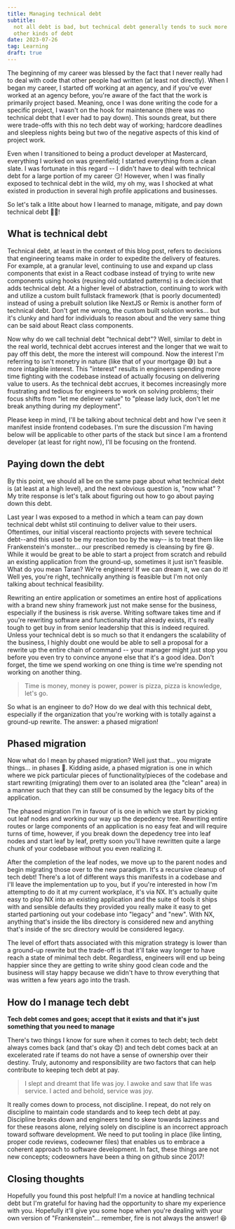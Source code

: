```yaml
---
title: Managing technical debt
subtitle:
  not all debt is bad, but technical debt generally tends to suck more than most
  other kinds of debt
date: 2023-07-26
tag: Learning
draft: true
---
```


<InlineImage
  lazyLoadImage
  containerClassName="mx-0 lg:mx-0"
  src="https://res.cloudinary.com/dinypqsgl/image/upload/v1690343493/blog/scott-graham-5fNmWej4tAA-unsplash_vlsarc.jpg"
  alt="A picture of management by Scott Graham"
/>

The beginning of my career was blessed by the fact that I never really had to
deal with code that other people had written (at least not directly). When I
began my career, I started off working at an agency, and if you've ever worked
at an agency before, you're aware of the fact that the work is primarily project
based. Meaning, once I was done writing the code for a specific project, I
wasn't on the hook for maintenance (there was no technical debt that I ever had
to pay down). This sounds great, but there were trade-offs with this no tech
debt way of working; hardcore deadlines and sleepless nights being but two of
the negative aspects of this kind of project work.

Even when I transitioned to being a product developer at Mastercard, everything
I worked on was greenfield; I started everything from a clean slate. I was
fortunate in this regard -- I didn't have to deal with technical debt for a
large portion of my career 😏! However, when I was finally exposed to technical
debt in the wild, my oh my, was I shocked at what existed in production in
several high profile applications and businesses.

So let's talk a litlte about how I learned to manage, mitigate, and pay down
technical debt 🙏🏽!

## What is technical debt

<InlineImage
  lazyLoadImage
  containerClassName="mx-0 lg:mx-0"
  src="https://res.cloudinary.com/dinypqsgl/image/upload/v1690343497/blog/jp-valery-hfrDZAXwb5c-unsplash_qw3ty4.jpg"
  alt="A picture of burning money by JP Valery"
/>

Technical debt, at least in the context of this blog post, refers to decisions
that engineering teams make in order to expedite the delivery of features. For
example, at a granular level, continuing to use and expand up class components
that exist in a React codbase instead of trying to write new components using
hooks (reusing old outdated patterns) is a decision that adds technical debt. At
a higher level of abstraction, continuing to work with and utilize a custom
built fullstack framework (that is poorly documented) instead of using a
prebuilt solution like NextJS or Remix is another form of technical debt. Don't
get me wrong, the custom built solution works... but it's clunky and hard for
individuals to reason about and the very same thing can be said about React
class components.

<Callout
 type="success"
 title="It's not all bad!"
 description="tech debt just a trade off between speed of delievery and code quality."
/>

Now why do we call technial debt "technical debt"? Well, similar to debt in the
real world, technical debt accrues interest and the longer that we wait to pay
off this debt, the more the interest will compound. Now the interest I'm
referring to isn't monetry in nature (like that of your mortgage 😅) but a more
intagible interest. This "interest" results in engineers spending more time
fighting with the codebase instead of actually focusing on delivering value to
users. As the technical debt accrues, it becomes increasingly more frustrating
and tedious for engineers to work on solving problems; their focus shifts from
"let me deliever value" to "please lady luck, don't let me break anything during
my deployment".

Please keep in mind, I'll be talking about technical debt and how I've seen it
manifest inside frontend codebases. I'm sure the discussion I'm having below
will be applicable to other parts of the stack but since I am a frontend
developer (at least for right now), I'll be focusing on the frontend.

## Paying down the debt

<Callout
  type="info"
  title="fire is not always the answer!"
/>

By this point, we should all be on the same page about what technical debt is
(at least at a high level), and the next obvious question is, "now what" ? My
trite response is let's talk about figuring out how to go about paying down this
debt.

<LazyGiphy
  containerClassName='w-[50%] pb-[50%]'
  src="https://giphy.com/embed/p4wQuEvkP27fMt7f6y"
  giphyAttributionSrc="https://giphy.com/gifs/pudgypenguins-riot-torch-pitchfork-p4wQuEvkP27fMt7f6y"
/>

Last year I was exposed to a method in which a team can pay down technical debt
whilst stil continuing to deliver value to their users. Oftentimes, our initial
visceral reactionto projects with severe technical debt--and this used to be my
reaction too by the way-- is to treat them like Frankenstein's monster... our
prescribed remedy is cleansing by fire 😆. While it would be great to be able to
start a project from scratch and rebuild an existing application from the
ground-up, sometimes it just isn't feasible. What do you mean Taran? We're
engineers! If we can dream it, we can do it! Well yes, you're right, technically
anything is feasible but I'm not only talking about technical feasibility.

Rewriting an entire application or sometimes an entire host of applications with
a brand new shiny framework just not make sense for the business, especially if
the business is risk averse. Writing software takes time and if you're rewriting
software and functionality that already exists, it's really tough to get buy in
from senior leadership that this is indeed required. Unless your technical debt
is so much so that it endangers the scalability of the business, I highly doubt
one would be able to sell a proposal for a rewrite up the entire chain of
command -- your manager might just stop you before you even try to convince
anyone else that it's a good idea. Don't forget, the time we spend working on
one thing is time we're spending not working on another thing.


<BlockQuote
  author="April Ludgate"
>
Time is money, money is power, power is pizza, pizza is knowledge, let's go.
</BlockQuote>

So what is an engineer to do? How do we deal with this technical debt,
especially if the organization that you're working with is totally against a
ground-up rewrite. The answer: a phased migration!

## Phased migration

Now what do I mean by phased migration? Well just that... you migrate things...
in phases 🤣. Kidding aside, a phased migration is one in which where we pick
particular pieces of functionality/pieces of the codebase and start rewriting
(migrating) them over to an isolated area (the "clean" area) in a manner such
that they can still be consumed by the legacy bits of the application.

<InlineImage
  lazyLoadImage
  containerClassName="mx-0 lg:mx-0"
  src="https://res.cloudinary.com/dinypqsgl/image/upload/v1690344103/blog/legacy-and-new-code_aydlqx.png"
  alt="A picture of management by Scott Graham"
/>

The phased migration I'm in favour of is one in which we start by picking out
leaf nodes and working our way up the depedency tree. Rewriting entire routes or
large components of an application is no easy feat and will require turns of
time, however, if you break down the depedency tree into leaf nodes and start
leaf by leaf, pretty soon you'll have rewritten quite a large chunk of your
codebase without you even realizing it.

After the completion of the leaf nodes, we move up to the parent nodes and begin
migrating those over to the new paradigm. It's a recursive cleanup of tech debt!
There's a lot of different ways this manifests in a codebase and I'll leave the
implementation up to you, but if you're interested in how I'm attempting to do
it at my current workplace, it's via NX. It's actually quite easy to plop NX
into an existing application and the suite of tools it ships with and sensible
defaults they provided you really make it easy to get started partioning out
your codebase into "legacy" and "new". With NX, anything that's inside the libs
directory is considered new and anything that's inside of the src directory
would be considered legacy.

The level of effort thats associated with this migration strategy is lower than
a ground-up rewrite but the trade-off is that it'll take way longer to have
reach a state of minimal tech debt. Regardless, engineers will end up being
happier since they are getting to write shiny good clean code and the business
will stay happy because we didn't have to throw everything that was written a
few years ago into the trash.

## How do I manage tech debt

**Tech debt comes and goes; accept that it exists and that it's just something
that you need to manage**

There's two things I know for sure when it comes to tech debt; tech debt always
comes back (and that's okay 😊) and tech debt comes back at an excelerated rate
if teams do not have a sense of ownership over their destiny. Truly, autonomy
and responsibility are two factors that can help contribute to keeping tech debt
at pay.

<BlockQuote>I slept and dreamt that life was joy. I awoke and saw that life was service. I
acted and behold, service was joy.</BlockQuote>

It really comes down to process, not discipline. I repeat, do not rely on
discipline to maintain code standards and to keep tech debt at pay. Discipline
breaks down and engineers tend to skew towards laziness and for these reasons
alone, relying solely on discipline is an incorrect approach toward software
development. We need to put tooling in place (like linting, proper code reviews,
codeowner files) that enables us to embrace a coherent approach to software
development. In fact, these things are not new concepts; codeowners have been a
thing on github since 2017!

## Closing thoughts

Hopefully you found this post helpful! I'm a novice at handling technical debt
but I'm grateful for having had the opportunity to share my experience with you.
Hopefully it'll give you some hope when you're dealing with your own version of
"Frankenstein"... remember, fire is not always the answer! 😆
